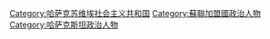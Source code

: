 [[Category:哈萨克苏维埃社会主义共和国|Category:哈萨克苏维埃社会主义共和国]]
[[Category:蘇聯加盟國政治人物|Category:蘇聯加盟國政治人物]]
[[Category:哈萨克斯坦政治人物|Category:哈萨克斯坦政治人物]]